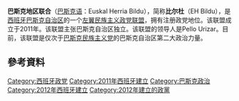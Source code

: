 {{NoteTA
|G1 = Country
}}
{{Infobox political party
|name=巴斯克地區聯合
|logo=EHB.png
|colorcode=#B5CF18
|leader=Arnaldo Otegi
|foundation=2011
|ideology=[[巴斯克民族主義|巴斯克民族主義]]<br>[[分離主義|分離主義]]<br>[[進步主義|進步主義]]<br>{{nowrap|[[左翼民族主義|左翼民族主義]]}}（[[爱国左翼|爱国左翼]]）
|headquarters=
|international=无
| website = [http://www.ehbildu.eus/ www.ehbildu.eus]
|country=西班牙
|native_name=Euskal Herria Bildu
|merger={{Unbulleted list|[[阿拉拉尔|阿拉拉尔]]{{small|（2017年以前）}}|[[巴斯克团结|巴斯克团结]]|[[替代_(巴斯克)|替代]]|[[创造_(政党)|创造]]}}
|position=[[左翼|左翼]]<ref>{{cite news|last1=Kassam|first1=Ashifa|title=Basque secessionists follow Catalans in push for independence|url=https://www.theguardian.com/world/2015/nov/04/basque-secessionists-follow-catalans-in-push-for-independence|work=[[衛報|衛報]]|date=4 November 2015|language=en|accessdate=26 November 2017|archive-date=2017-12-01|archive-url=https://web.archive.org/web/20171201050152/https://www.theguardian.com/world/2015/nov/04/basque-secessionists-follow-catalans-in-push-for-independence|dead-url=no}}</ref><ref>{{cite news|last1=Hedgecoe|first1=Guy|title=Spain exhumes conspirators whose coup sparked civil war|url=https://www.irishtimes.com/news/world/europe/spain-exhumes-conspirators-whose-coup-sparked-civil-war-1.2870873|work=The Irish Times|date=16 November 2016|language=en|accessdate=26 November 2017|archive-date=2017-12-01|archive-url=https://web.archive.org/web/20171201030641/https://www.irishtimes.com/news/world/europe/spain-exhumes-conspirators-whose-coup-sparked-civil-war-1.2870873|dead-url=no}}</ref><ref>{{cite news|last1=Morel|first1=Sandrine|title=En Espagne, le parti de Rajoy renforcé par des régionales en Galice et au Pays basque|url=http://www.lemonde.fr/europe/article/2016/09/25/en-espagne-le-parti-de-mariano-rajoy-renforce-par-des-regionales-en-galice-et-au-pays-basque_5003145_3214.html|work=Le Monde|date=25 September 2016|language=fr|accessdate=26 November 2017|archive-date=2017-12-01|archive-url=https://web.archive.org/web/20171201203614/http://www.lemonde.fr/europe/article/2016/09/25/en-espagne-le-parti-de-mariano-rajoy-renforce-par-des-regionales-en-galice-et-au-pays-basque_5003145_3214.html|dead-url=no}}</ref>|colours=
|european=
|europarl={{nowrap|[[欧洲联合左翼/北欧绿色左翼|欧洲联合左翼/北欧绿色左翼]]}}
|seats1_title=[[眾議院_(西班牙)|眾議院]]<br> <small>（巴斯克席位）</small>
|seats1={{Composition bar|2|23|hex=#B5CF18}}
|seats2_title=[[參議院_(西班牙)|參議院]]<br> <small>（巴斯克席位）</small>
|seats2={{Composition bar|1|20|hex=#B5CF18}}
|seats3_title=[[欧洲议会|欧洲议会]]<br><small>(西班牙席位)</small>
|seats3={{Composition bar|1|54|hex=#B5CF18}}
|seats4_title=[[Basque_Parliament|巴斯克議會]]
|seats4={{Composition bar|18|75|hex=#B5CF18}}
|seats5_title=[[Parliament_of_Navarre|納瓦拉議會]]
|seats5={{Composition bar|8|50|hex=#B5CF18}}
|seats6_title=[[大会_(巴斯克)|巴斯克地方议会]]
|seats6={{Composition bar|39|153|hex=#B5CF18}}
|seats7_title=[[市镇_(西班牙)|市镇]] ([[Spanish_municipal_elections,_2015|2015-2019]])
|seats7={{Composition bar|1195|3085|hex=#B5CF18}}

}}
'''巴斯克地区联合'''（[[巴斯克语|巴斯克语]]：Euskal Herria Bildu），简称'''比尔杜'''（EH Bildu），是[[西班牙|西班牙]][[巴斯克自治区|巴斯克自治区]]的一个[[左翼|左翼]][[巴斯克民族主义|民族主义]][[政党联盟|政党联盟]]，拥有注册政党地位。该联盟成立于2011年。该联盟主张巴斯克自治区独立。该联盟的领导人是Pello Urizar。目前，该联盟是仅次于[[巴斯克民族主义党|巴斯克民族主义党]]的巴斯克自治区第二大政治力量。

==參考資料==
{{commons category|Bildu}}
{{Reflist}}

{{西班牙政党}}
[[Category:西班牙政党|Category:西班牙政党]]
[[Category:2011年西班牙建立|Category:2011年西班牙建立]]
[[Category:巴斯克政治|Category:巴斯克政治]]
[[Category:2012年西班牙建立|Category:2012年西班牙建立]]
[[Category:2012年建立的政黨|Category:2012年建立的政黨]]